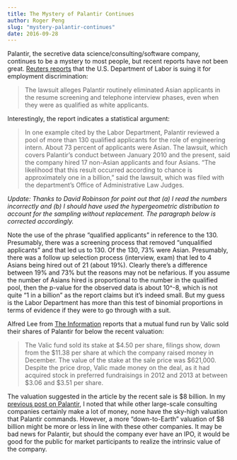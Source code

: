 ```yaml
---
title: The Mystery of Palantir Continues
author: Roger Peng
slug: "mystery-palantir-continues"
date: 2016-09-28
---
```


Palantir, the secretive data science/consulting/software company, continues to be a mystery to most people, but recent reports have not been great. [Reuters reports](http://www.nytimes.com/reuters/2016/09/26/business/26reuters-palantir-tech-discrimination-lawsuit.html?smprod=nytcore-iphone&smid=nytcore-iphone-share&_r=0) that the U.S. Department of Labor is suing it for employment discrimination:

> The lawsuit alleges Palantir routinely eliminated Asian applicants in the resume screening and telephone interview phases, even when they were as qualified as white applicants.

Interestingly, the report indicates a statistical argument:

> In one example cited by the Labor Department, Palantir reviewed a pool of more than 130 qualified applicants for the role of engineering intern. About 73 percent of applicants were Asian. The lawsuit, which covers Palantir's conduct between January 2010 and the present, said the company hired 17 non-Asian applicants and four Asians. "The likelihood that this result occurred according to chance is approximately one in a billion," said the lawsuit, which was filed with the department's Office of Administrative Law Judges.

*Update: Thanks to David Robinson for point out that (a) I read the numbers incorrectly and (b) I should have used the hypergeometric distribution to account for the sampling without replacement. The paragraph below is corrected accordingly.*

Note the use of the phrase "qualified applicants" in reference to the
130. Presumably, there was a screening process that removed
"unqualified applicants" and that led us to 130. Of the 130, 73% were
Asian. Presumably, there was a follow up selection process (interview,
exam) that led to 4 Asians being hired out of 21 (about 19%). Clearly
there's a difference between 19% and 73% but the reasons may not be
nefarious. If you assume the number of Asians hired is proportional to
the number in the qualified pool, then the p-value for the observed
data is about 10^-8, which is not quite "1 in a billion" as the
report claims but it's indeed small. But my guess is the Labor
Department has more than this test of binomial proportions in terms of
evidence if they were to go through with a suit.

Alfred Lee from [The Information](http://go.theinformation.com/r958P12lLdw) reports that a mutual fund run by Valic sold their shares of Palantir for below the recent valuation:

> The Valic fund sold its stake at $4.50 per share, filings show, down from the $11.38 per share at which the company raised money in December. The value of the stake at the sale price was $621,000. Despite the price drop, Valic made money on the deal, as it had acquired stock in preferred fundraisings in 2012 and 2013 at between $3.06 and $3.51 per share.

The valuation suggested in the article by the recent sale is $8 billion. In my [previous post on Palantir](http://simplystatistics.org/2016/05/11/palantir-struggles/), I noted that while other large-scale consulting companies certainly make a lot of money, none have the sky-high valuation that Palantir commands. However, a more "down-to-Earth" valuation of $8 billion might be more or less in line with these other companies. It may be bad news for Palantir, but should the company ever have an IPO, it would be good for the public for market participants to realize the intrinsic value of the company.
